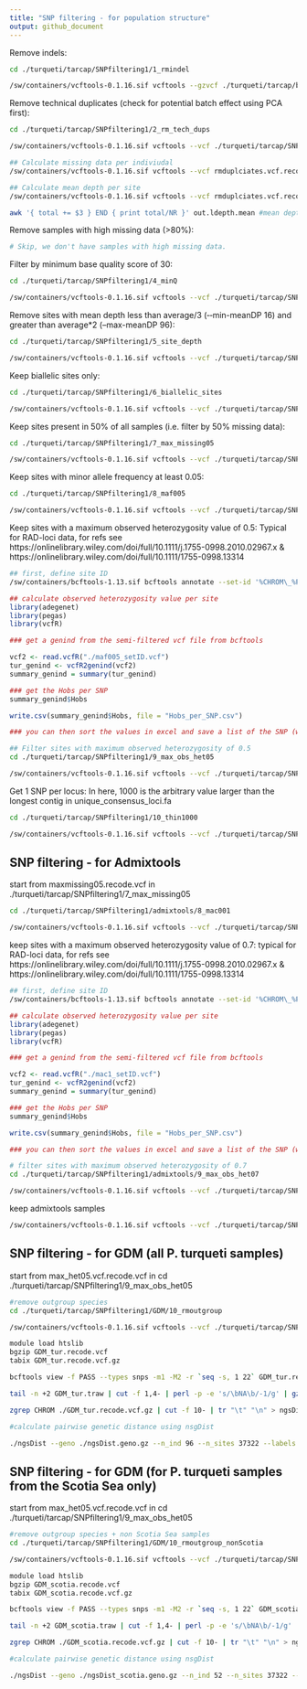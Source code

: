 ```yaml
---
title: "SNP filtering - for population structure"
output: github_document
---
```

Remove indels:
```bash
cd ./turqueti/tarcap/SNPfiltering1/1_rmindel

/sw/containers/vcftools-0.1.16.sif vcftools --gzvcf ./turqueti/tarcap/bcftools_mpileup/raw.vcf.gz --remove-indels --out rmindels --recode --recode-INFO-all
```

Remove technical duplicates (check for potential batch effect using PCA first):
```bash
cd ./turqueti/tarcap/SNPfiltering1/2_rm_tech_dups

/sw/containers/vcftools-0.1.16.sif vcftools --vcf ./turqueti/tarcap/SNPfiltering1/1_rmindel/rmindels.recode.vcf --remove rm_tech_dups.tsv --out rmduplciates.vcf --recode --recode-INFO-all

## Calculate missing data per indiviudal
/sw/containers/vcftools-0.1.16.sif vcftools --vcf rmduplciates.vcf.recode.vcf --missing-indv --out out

## Calculate mean depth per site
/sw/containers/vcftools-0.1.16.sif vcftools --vcf rmduplciates.vcf.recode.vcf --site-mean-depth --out out

awk '{ total += $3 } END { print total/NR }' out.ldepth.mean #mean depth = 48.1826
```

Remove samples with high missing data (>80%):
```bash
# Skip, we don't have samples with high missing data. 
```

Filter by minimum base quality score of 30:
```bash
cd ./turqueti/tarcap/SNPfiltering1/4_minQ

/sw/containers/vcftools-0.1.16.sif vcftools --vcf ./turqueti/tarcap/SNPfiltering1/4_minQ/2_rm_tech_dups/rmduplciates.vcf.recode.vcf --minQ 30 --out minQ30 --recode --recode-INFO-all
```

Remove sites with mean depth less than average/3 (‐‐min-meanDP 16) and greater than average*2 (--max-meanDP 96):
```bash
cd ./turqueti/tarcap/SNPfiltering1/5_site_depth

/sw/containers/vcftools-0.1.16.sif vcftools --vcf ./turqueti/tarcap/SNPfiltering1/4_minQ/minQ30.recode.vcf --min-meanDP 16 --max-meanDP 96 --out site_depth --recode --recode-INFO-all
```

Keep biallelic sites only:
```bash
cd ./turqueti/tarcap/SNPfiltering1/6_biallelic_sites

/sw/containers/vcftools-0.1.16.sif vcftools --vcf ./turqueti/tarcap/SNPfiltering1/5_site_depth/site_depth.recode.vcf --min-alleles 2 --max-alleles 2 --out biallelic_sites --recode --recode-INFO-all
```

Keep sites present in 50% of all samples (i.e. filter by 50% missing data):
```bash
cd ./turqueti/tarcap/SNPfiltering1/7_max_missing05

/sw/containers/vcftools-0.1.16.sif vcftools --vcf ./turqueti/tarcap/SNPfiltering1/6_biallelic_sites/biallelic_sites.recode.vcf --max-missing 0.5 --out maxmissing05 --recode --recode-INFO-all
```

Keep sites with minor allele frequency at least 0.05:
```bash
cd ./turqueti/tarcap/SNPfiltering1/8_maf005

/sw/containers/vcftools-0.1.16.sif vcftools --vcf ./turqueti/tarcap/SNPfiltering1/7_max_missing05/maxmissing05.recode.vcf --maf 0.05 --out maf005 --recode --recode-INFO-all
```

Keep sites with a maximum observed heterozygosity value of 0.5:
Typical for RAD-loci data, for refs see https://onlinelibrary.wiley.com/doi/full/10.1111/j.1755-0998.2010.02967.x &
https://onlinelibrary.wiley.com/doi/full/10.1111/1755-0998.13314
```bash
## first, define site ID
/sw/containers/bcftools-1.13.sif bcftools annotate --set-id '%CHROM\_%POS' maf005.recode.vcf > maf005_setID.vcf
```
```r
## calculate observed heterozygosity value per site
library(adegenet)
library(pegas)
library(vcfR)

### get a genind from the semi-filtered vcf file from bcftools

vcf2 <- read.vcfR("./maf005_setID.vcf")
tur_genind <- vcfR2genind(vcf2)
summary_genind = summary(tur_genind)

### get the Hobs per SNP 
summary_genind$Hobs 

write.csv(summary_genind$Hobs, file = "Hobs_per_SNP.csv")

### you can then sort the values in excel and save a list of the SNP (with site ID) with >0.5
```
```bash
## Filter sites with maximum observed heterozygosity of 0.5
cd ./turqueti/tarcap/SNPfiltering1/9_max_obs_het05

/sw/containers/vcftools-0.1.16.sif vcftools --vcf ./turqueti/tarcap/SNPfiltering1/8_maf005/maf005_setID.vcf --exclude site_obs_het_over_05.tsv --out max_het05.vcf --recode --recode-INFO-all
```

Get 1 SNP per locus:
In here, 1000 is the arbitrary value larger than the longest contig in unique_consensus_loci.fa
```bash
cd ./turqueti/tarcap/SNPfiltering1/10_thin1000

/sw/containers/vcftools-0.1.16.sif vcftools --vcf ./turqueti/tarcap/SNPfiltering1/9_max_obs_het05/max_het05.vcf.recode.vcf --thin 1000 --out thin1000_maf005_obshet05.vcf --recode --recode-INFO-all
```

## SNP filtering - for Admixtools
start from maxmissing05.recode.vcf in ./turqueti/tarcap/SNPfiltering1/7_max_missing05
```bash
cd ./turqueti/tarcap/SNPfiltering1/admixtools/8_mac001

/sw/containers/vcftools-0.1.16.sif vcftools --vcf ./turqueti/tarcap/SNPfiltering1/7_max_missing05/maxmissing05.recode.vcf --mac 1 --out mac1 --recode --recode-INFO-all
```
keep sites with a maximum observed heterozygosity value of 0.7:
typical for RAD-loci data, for refs see https://onlinelibrary.wiley.com/doi/full/10.1111/j.1755-0998.2010.02967.x &
https://onlinelibrary.wiley.com/doi/full/10.1111/1755-0998.13314
```bash
## first, define site ID
/sw/containers/bcftools-1.13.sif bcftools annotate --set-id '%CHROM\_%POS' mac1.recode.vcf > mac1_setID.vcf
```
```r
## calculate observed heterozygosity value per site
library(adegenet)
library(pegas)
library(vcfR)

### get a genind from the semi-filtered vcf file from bcftools

vcf2 <- read.vcfR("./mac1_setID.vcf")
tur_genind <- vcfR2genind(vcf2)
summary_genind = summary(tur_genind)

### get the Hobs per SNP 
summary_genind$Hobs 

write.csv(summary_genind$Hobs, file = "Hobs_per_SNP.csv")

### you can then sort the values in excel and save a list of the SNP (with site ID) with >0.5
```
```bash
# filter sites with maximum observed heterozygosity of 0.7
cd ./turqueti/tarcap/SNPfiltering1/admixtools/9_max_obs_het07

/sw/containers/vcftools-0.1.16.sif vcftools --vcf ./turqueti/tarcap/SNPfiltering1/admixtools/8_mac001/mac1_setID.vcf --exclude site_obs_het_over_07.tsv --out max_het07.vcf --recode --recode-INFO-all
```
keep admixtools samples
```bash
/sw/containers/vcftools-0.1.16.sif vcftools --vcf ./turqueti/tarcap/SNPfiltering1/admixtools/9_max_obs_het07/max_het07.vcf.recode.vcf --keep keep_admixtools_samples.tsv --out admixtools.vcf --recode --recode-INFO-all
```

## SNP filtering - for GDM (all P. turqueti samples)
start from max_het05.vcf.recode.vcf in cd ./turqueti/tarcap/SNPfiltering1/9_max_obs_het05
```bash
#remove outgroup species
cd ./turqueti/tarcap/SNPfiltering1/GDM/10_rmoutgroup

/sw/containers/vcftools-0.1.16.sif vcftools --vcf ./turqueti/tarcap/SNPfiltering1/9_max_obs_het05/max_het05.vcf.recode.vcf --remove rm_outgroup.tsv --out GDM_tur --recode --recode-INFO-all

module load htslib
bgzip GDM_tur.recode.vcf
tabix GDM_tur.recode.vcf.gz

bcftools view -f PASS --types snps -m1 -M2 -r `seq -s, 1 22` GDM_tur.recode.vcf.gz | singularity run $SING/plink-1.90b6.26.sif plink1.9 --double-id --vcf GDM_tur.recode.vcf.gz --recode A-transpose --allow-extra-chr --out ./ngsDist/GDM_tur

tail -n +2 GDM_tur.traw | cut -f 1,4- | perl -p -e 's/\bNA\b/-1/g' | gzip > ngsDist.geno.gz

zgrep CHROM ./GDM_tur.recode.vcf.gz | cut -f 10- | tr "\t" "\n" > ngsDist.labels

#calculate pairwise genetic distance using nsgDist 

./ngsDist --geno ./ngsDist.geno.gz --n_ind 96 --n_sites 37322 --labels ./ngsDist.labels --out ./GDM_tur.dist 
```

## SNP filtering - for GDM (for P. turqueti samples from the Scotia Sea only)
start from max_het05.vcf.recode.vcf in cd ./turqueti/tarcap/SNPfiltering1/9_max_obs_het05
```bash
#remove outgroup species + non Scotia Sea samples 
cd ./turqueti/tarcap/SNPfiltering1/GDM/10_rmoutgroup_nonScotia

/sw/containers/vcftools-0.1.16.sif vcftools --vcf ./turqueti/tarcap/SNPfiltering1/9_max_obs_het05/max_het05.vcf.recode.vcf --remove rm_outgroup_nonScotia.tsv --out GDM_scotia --recode --recode-INFO-all

module load htslib
bgzip GDM_scotia.recode.vcf
tabix GDM_scotia.recode.vcf.gz

bcftools view -f PASS --types snps -m1 -M2 -r `seq -s, 1 22` GDM_scotia.recode.vcf.gz | singularity run $SING/plink-1.90b6.26.sif plink1.9 --double-id --vcf GDM_scotia.recode.vcf.gz --recode A-transpose --allow-extra-chr --out ./ngsDist/GDM_scotia

tail -n +2 GDM_scotia.traw | cut -f 1,4- | perl -p -e 's/\bNA\b/-1/g' | gzip > ngsDist_scotia.geno.gz

zgrep CHROM ./GDM_scotia.recode.vcf.gz | cut -f 10- | tr "\t" "\n" > ngsDist_scotia.labels

#calculate pairwise genetic distance using nsgDist 

./ngsDist --geno ./ngsDist_scotia.geno.gz --n_ind 52 --n_sites 37322 --labels ./ngsDist_scotia.labels --out ./GDM_scotia.dist 
```